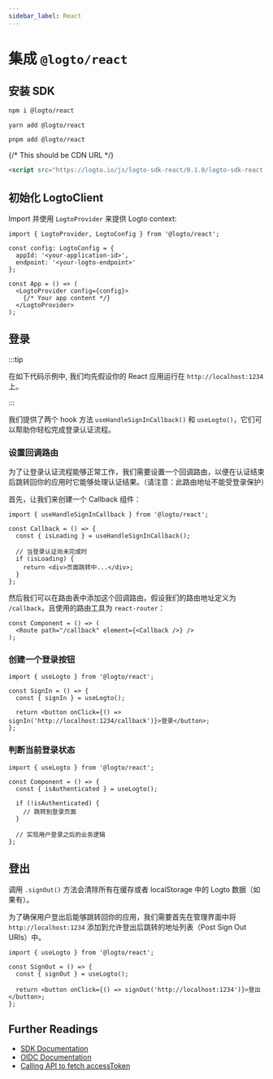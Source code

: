 ```yaml
---
sidebar_label: React
---
```




# 集成 `@logto/react`

<AppNote type="Single Page" />

## 安装 SDK

<Tabs>
<TabItem value="npm" label="npm">

```bash
npm i @logto/react
```

</TabItem>
<TabItem value="yarn" label="Yarn">

```bash
yarn add @logto/react
```

</TabItem>
<TabItem value="pnpm" label="pnpm">

```bash
pnpm add @logto/react
```

</TabItem>
<TabItem value="script" label="script">

{/* This should be CDN URL */}
```html
<script src="https://logto.io/js/logto-sdk-react/0.1.0/logto-sdk-react.production.js" />
```

</TabItem>
</Tabs>

## 初始化 LogtoClient

Import 并使用 `LogtoProvider` 来提供 Logto context:

```tsx
import { LogtoProvider, LogtoConfig } from '@logto/react';

const config: LogtoConfig = {
  appId: '<your-application-id>',
  endpoint: '<your-logto-endpoint>'
};

const App = () => (
  <LogtoProvider config={config}>
    {/* Your app content */}
  </LogtoProvider>
);
```

## 登录

:::tip

在如下代码示例中, 我们均先假设你的 React 应用运行在 `http://localhost:1234` 上。

:::

我们提供了两个 hook 方法 `useHandleSignInCallback()` 和 `useLogto()`，它们可以帮助你轻松完成登录认证流程。

### 设置回调路由

为了让登录认证流程能够正常工作，我们需要设置一个回调路由，以便在认证结束后跳转回你的应用时它能够处理认证结果。（请注意：此路由地址不能受登录保护）

首先，让我们来创建一个 Callback 组件：

```tsx
import { useHandleSignInCallback } from '@logto/react';

const Callback = () => {
  const { isLoading } = useHandleSignInCallback();

  // 当登录认证尚未完成时
  if (isLoading) {
    return <div>页面跳转中...</div>;
  }
};
```

然后我们可以在路由表中添加这个回调路由。假设我们的路由地址定义为 `/callback`，且使用的路由工具为 `react-router`：

```tsx
const Component = () => (
  <Route path="/callback" element={<Callback />} />
);
```

### 创建一个登录按钮

<SignInNote calling=".signIn()" />

```tsx
import { useLogto } from '@logto/react';

const SignIn = () => {
  const { signIn } = useLogto();

  return <button onClick={() => signIn('http://localhost:1234/callback')}>登录</button>;
};
```

### 判断当前登录状态

```tsx
import { useLogto } from '@logto/react';

const Component = () => {
  const { isAuthenticated } = useLogto();

  if (!isAuthenticated) {
    // 跳转到登录页面
  }
  
  // 实现用户登录之后的业务逻辑
};
```

## 登出

调用 `.signOut()` 方法会清除所有在缓存或者 localStorage 中的 Logto 数据（如果有）。

为了确保用户登出后能够跳转回你的应用，我们需要首先在管理界面中将 `http://localhost:1234` 添加到允许登出后跳转的地址列表（Post Sign Out URIs）中。

```tsx
import { useLogto } from '@logto/react';

const SignOut = () => {
  const { signOut } = useLogto();

  return <button onClick={() => signOut('http://localhost:1234')}>登出</button>;
};
```

## Further Readings

- [SDK Documentation](https://link-url-here.org)
- [OIDC Documentation](https://link-url-here.org)
- [Calling API to fetch accessToken](https://link-url-here.org)
